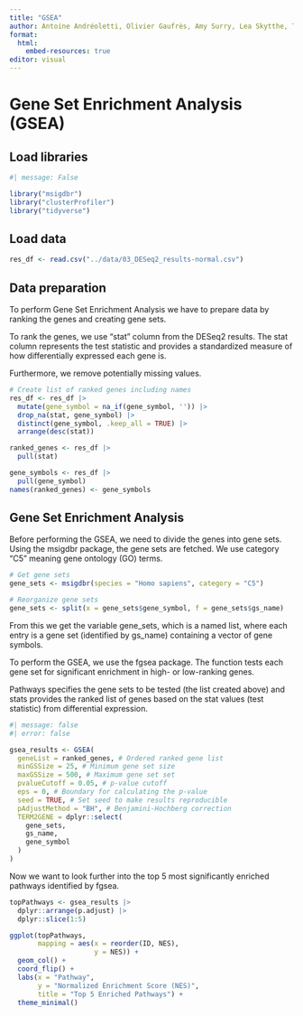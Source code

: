 ```yaml
---
title: "GSEA"
author: Antoine Andréoletti, Olivier Gaufrès, Amy Surry, Lea Skytthe, Trine Søgaard
format:
  html:
    embed-resources: true
editor: visual
---
```


# Gene Set Enrichment Analysis (GSEA)

## Load libraries

```r
#| message: False

library("msigdbr")
library("clusterProfiler")
library("tidyverse")
```

## Load data

```r
res_df <- read.csv("../data/03_DESeq2_results-normal.csv")
```

## Data preparation

To perform Gene Set Enrichment Analysis we have to prepare data by ranking the genes and creating gene sets.

To rank the genes, we use "stat" column from the DESeq2 results. The stat column represents the test statistic and provides a standardized measure of how differentially expressed each gene is.

Furthermore, we remove potentially missing values.

```r
# Create list of ranked genes including names
res_df <- res_df |> 
  mutate(gene_symbol = na_if(gene_symbol, '')) |> 
  drop_na(stat, gene_symbol) |> 
  distinct(gene_symbol, .keep_all = TRUE) |> 
  arrange(desc(stat))

ranked_genes <- res_df |> 
  pull(stat)

gene_symbols <- res_df |> 
  pull(gene_symbol)
names(ranked_genes) <- gene_symbols
```

## Gene Set Enrichment Analysis

Before performing the GSEA, we need to divide the genes into gene sets. Using the msigdbr package, the gene sets are fetched. We use category "C5" meaning gene ontology (GO) terms.

```r
# Get gene sets
gene_sets <- msigdbr(species = "Homo sapiens", category = "C5")

# Reorganize gene sets 
gene_sets <- split(x = gene_sets$gene_symbol, f = gene_sets$gs_name)
```

From this we get the variable gene_sets, which is a named list, where each entry is a gene set (identified by gs_name) containing a vector of gene symbols.

To perform the GSEA, we use the fgsea package. The function tests each gene set for significant enrichment in high- or low-ranking genes.

Pathways specifies the gene sets to be tested (the list created above) and stats provides the ranked list of genes based on the stat values (test statistic) from differential expression.

```r
#| message: false
#| error: false

gsea_results <- GSEA(
  geneList = ranked_genes, # Ordered ranked gene list
  minGSSize = 25, # Minimum gene set size
  maxGSSize = 500, # Maximum gene set set
  pvalueCutoff = 0.05, # p-value cutoff
  eps = 0, # Boundary for calculating the p-value
  seed = TRUE, # Set seed to make results reproducible
  pAdjustMethod = "BH", # Benjamini-Hochberg correction
  TERM2GENE = dplyr::select(
    gene_sets,
    gs_name,
    gene_symbol
  )
)
```

Now we want to look further into the top 5 most significantly enriched pathways identified by fgsea.

```r
topPathways <- gsea_results |> 
  dplyr::arrange(p.adjust) |> 
  dplyr::slice(1:5)
```

```r
ggplot(topPathways, 
       mapping = aes(x = reorder(ID, NES), 
                     y = NES)) +
  geom_col() +
  coord_flip() +
  labs(x = "Pathway", 
       y = "Normalized Enrichment Score (NES)", 
       title = "Top 5 Enriched Pathways") +
  theme_minimal()
```
